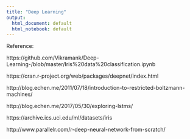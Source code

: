 ```yaml
---
title: "Deep Learning"
output:
  html_document: default
  html_notebook: default
---
```



Reference:

https://github.com/Vikramank/Deep-Learning-/blob/master/Iris%20data%20classification.ipynb

https://cran.r-project.org/web/packages/deepnet/index.html

http://blog.echen.me/2011/07/18/introduction-to-restricted-boltzmann-machines/

http://blog.echen.me/2017/05/30/exploring-lstms/

https://archive.ics.uci.edu/ml/datasets/iris

http://www.parallelr.com/r-deep-neural-network-from-scratch/

